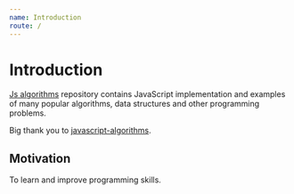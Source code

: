 ```yaml
---
name: Introduction
route: /
---
```



# Introduction

[Js algorithms](https://github.com/nejcm/js-algorithms) repository contains
JavaScript implementation and examples of many popular algorithms, data
structures and other programming problems.

Big thank you to
[javascript-algorithms](https://github.com/trekhleb/javascript-algorithms).

## Motivation

To learn and improve programming skills.
